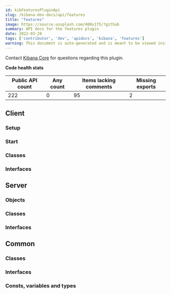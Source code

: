 ```yaml
---
id: kibFeaturesPluginApi
slug: /kibana-dev-docs/api/features
title: "features"
image: https://source.unsplash.com/400x175/?github
summary: API docs for the features plugin
date: 2022-03-28
tags: ['contributor', 'dev', 'apidocs', 'kibana', 'features']
warning: This document is auto-generated and is meant to be viewed inside our experimental, new docs system. Reach out in #docs-engineering for more info.
---
```




Contact [Kibana Core](https://github.com/orgs/elastic/teams/kibana-core) for questions regarding this plugin.

**Code health stats**

| Public API count  | Any count | Items lacking comments | Missing exports |
|-------------------|-----------|------------------------|-----------------|
| 222 | 0 | 95 | 2 |

## Client

### Setup
<DocDefinitionList data={[featuresObj.client.setup]}/>

### Start
<DocDefinitionList data={[featuresObj.client.start]}/>

### Classes
<DocDefinitionList data={featuresObj.client.classes}/>

### Interfaces
<DocDefinitionList data={featuresObj.client.interfaces}/>

## Server

### Objects
<DocDefinitionList data={featuresObj.server.objects}/>

### Classes
<DocDefinitionList data={featuresObj.server.classes}/>

### Interfaces
<DocDefinitionList data={featuresObj.server.interfaces}/>

## Common

### Classes
<DocDefinitionList data={featuresObj.common.classes}/>

### Interfaces
<DocDefinitionList data={featuresObj.common.interfaces}/>

### Consts, variables and types
<DocDefinitionList data={featuresObj.common.misc}/>

